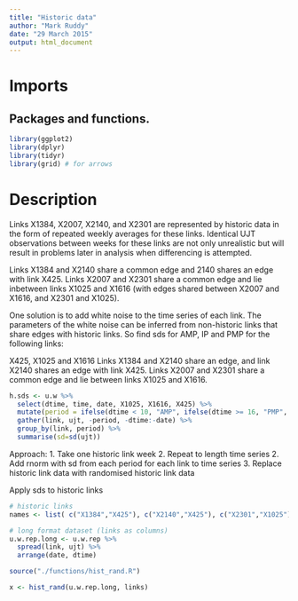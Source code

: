 ```yaml
---
title: "Historic data"
author: "Mark Ruddy"
date: "29 March 2015"
output: html_document
---
```


# Imports
## Packages and functions.
```r
library(ggplot2)
library(dplyr)
library(tidyr)
library(grid) # for arrows
```

# Description

Links X1384, X2007, X2140, and X2301 are represented by historic data in the form of repeated weekly averages for these links. Identical UJT observations between weeks for these links are not only unrealistic but will result in problems later in analysis when differencing is attempted.

Links X1384 and X2140 share a common edge and 2140 shares an edge with link X425. Links X2007 and X2301 share a common edge and lie inbetween links X1025 and X1616 (with edges shared between X2007 and X1616, and X2301 and X1025).

One solution is to add white noise to the time series of each link.
The parameters of the white noise can be inferred from non-historic links that share edges with historic links.
So find sds for AMP, IP and PMP for the following links:

X425, X1025 and X1616
Links X1384 and X2140 share an edge, and link X2140 shares an edge with link X425.
Links X2007 and X2301 share a common edge and lie between links X1025 and X1616.

```r

h.sds <- u.w %>%
  select(dtime, time, date, X1025, X1616, X425) %>%
  mutate(period = ifelse(dtime < 10, "AMP", ifelse(dtime >= 16, "PMP", "IP"))) %>%
  gather(link, ujt, -period, -dtime:-date) %>%
  group_by(link, period) %>%
  summarise(sd=sd(ujt))
```

Approach:
1. Take one historic link week
2. Repeat to length time series
2. Add rnorm with sd from each period for each link to time series
3. Replace historic link data with randomised historic link data

Apply sds to historic links
```r
# historic links
names <- list( c("X1384","X425"), c("X2140","X425"), c("X2301","X1025"), c("X2007", "X1616") )

# long format dataset (links as columns)
u.w.rep.long <- u.w.rep %>% 
  spread(link, ujt) %>%
  arrange(date, dtime)

source("./functions/hist_rand.R")

x <- hist_rand(u.w.rep.long, links)

```
